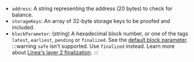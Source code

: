 - `address`: A string representing the address (20 bytes) to check for balance.
- `storageKeys`: An array of 32-byte storage keys to be proofed and included.
- `blockParameter`: (string) A hexadecimal block number, or one of the tags `latest`, `earliest`, `pending` or `finalized`. See the [default block parameter](https://ethereum.org/en/developers/docs/apis/json-rpc/#default-block).
  :::warning
  `safe` isn't supported. Use `finalized` instead.
  Learn more about [Linea's layer 2 finalization](https://docs.linea.build/developers/guides/finalized-block). 
  :::
